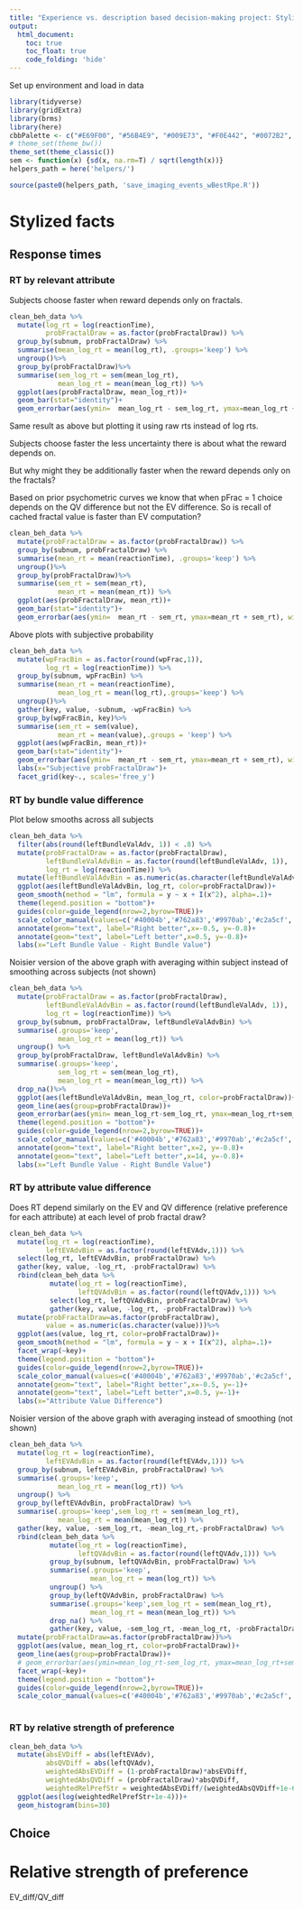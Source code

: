 ```yaml
---
title: "Experience vs. description based decision-making project: Stylized facts"
output: 
  html_document:
    toc: true
    toc_float: true
    code_folding: 'hide'
---
```


Set up environment and load in data

```r
library(tidyverse)
library(gridExtra)
library(brms)
library(here)
cbbPalette <- c("#E69F00", "#56B4E9", "#009E73", "#F0E442", "#0072B2", "#D55E00", "#CC79A7")
# theme_set(theme_bw())
theme_set(theme_classic())
sem <- function(x) {sd(x, na.rm=T) / sqrt(length(x))}
helpers_path = here('helpers/')
```

```r
source(paste0(helpers_path, 'save_imaging_events_wBestRpe.R'))
```

# Stylized facts

## Response times 

### RT by relevant attribute

Subjects choose faster when reward depends only on fractals.

```r
clean_beh_data %>%
  mutate(log_rt = log(reactionTime), 
         probFractalDraw = as.factor(probFractalDraw)) %>%
  group_by(subnum, probFractalDraw) %>%
  summarise(mean_log_rt = mean(log_rt), .groups='keep') %>%
  ungroup()%>%
  group_by(probFractalDraw)%>%
  summarise(sem_log_rt = sem(mean_log_rt),
            mean_log_rt = mean(mean_log_rt)) %>%
  ggplot(aes(probFractalDraw, mean_log_rt))+
  geom_bar(stat="identity")+
  geom_errorbar(aes(ymin=  mean_log_rt - sem_log_rt, ymax=mean_log_rt + sem_log_rt), width=.2)
```

Same result as above but plotting it using raw rts instead of log rts.

Subjects choose faster the less uncertainty there is about what the reward depends on.

But why might they be additionally faster when the reward depends only on the fractals?

Based on prior psychometric curves we know that when pFrac = 1 choice depends on the QV difference but not the EV difference. So is recall of cached fractal value is faster than EV computation?


```r
clean_beh_data %>%
  mutate(probFractalDraw = as.factor(probFractalDraw)) %>%
  group_by(subnum, probFractalDraw) %>%
  summarise(mean_rt = mean(reactionTime), .groups='keep') %>%
  ungroup()%>%
  group_by(probFractalDraw)%>%
  summarise(sem_rt = sem(mean_rt),
            mean_rt = mean(mean_rt)) %>%
  ggplot(aes(probFractalDraw, mean_rt))+
  geom_bar(stat="identity")+
  geom_errorbar(aes(ymin=  mean_rt - sem_rt, ymax=mean_rt + sem_rt), width=.2)

```
Above plots with subjective probability

```r
clean_beh_data %>%
  mutate(wpFracBin = as.factor(round(wpFrac,1)),
         log_rt = log(reactionTime)) %>%
  group_by(subnum, wpFracBin) %>%
  summarise(mean_rt = mean(reactionTime), 
            mean_log_rt = mean(log_rt),.groups='keep') %>%
  ungroup()%>%
  gather(key, value, -subnum, -wpFracBin) %>%
  group_by(wpFracBin, key)%>%
  summarise(sem_rt = sem(value),
            mean_rt = mean(value),.groups = 'keep') %>%
  ggplot(aes(wpFracBin, mean_rt))+
  geom_bar(stat="identity")+
  geom_errorbar(aes(ymin=  mean_rt - sem_rt, ymax=mean_rt + sem_rt), width=.2)+
  labs(x="Subjective probFractalDraw")+
  facet_grid(key~., scales='free_y')
```

### RT by bundle value difference

Plot below smooths across all subjects

```r
clean_beh_data %>%
  filter(abs(round(leftBundleValAdv, 1)) < .8) %>%
  mutate(probFractalDraw = as.factor(probFractalDraw),
         leftBundleValAdvBin = as.factor(round(leftBundleValAdv, 1)),
         log_rt = log(reactionTime)) %>%
  mutate(leftBundleValAdvBin = as.numeric(as.character(leftBundleValAdvBin)))%>%
  ggplot(aes(leftBundleValAdvBin, log_rt, color=probFractalDraw))+
  geom_smooth(method = "lm", formula = y ~ x + I(x^2), alpha=.1)+
  theme(legend.position = "bottom")+
  guides(color=guide_legend(nrow=2,byrow=TRUE))+
  scale_color_manual(values=c('#40004b','#762a83','#9970ab','#c2a5cf','#e7d4e8','#f7f7f7','#d9f0d3','#a6dba0','#5aae61','#1b7837','#00441b'))+
  annotate(geom="text", label="Right better",x=-0.5, y=-0.8)+
  annotate(geom="text", label="Left better",x=0.5, y=-0.8)+
  labs(x="Left Bundle Value - Right Bundle Value")
```

Noisier version of the above graph with averaging within subject instead of smoothing across subjects (not shown)

```r
clean_beh_data %>%
  mutate(probFractalDraw = as.factor(probFractalDraw),
         leftBundleValAdvBin = as.factor(round(leftBundleValAdv, 1)),
         log_rt = log(reactionTime)) %>%
  group_by(subnum, probFractalDraw, leftBundleValAdvBin) %>%
  summarise(.groups='keep',
            mean_log_rt = mean(log_rt)) %>%
  ungroup() %>%
  group_by(probFractalDraw, leftBundleValAdvBin) %>%
  summarise(.groups='keep',
            sem_log_rt = sem(mean_log_rt),
            mean_log_rt = mean(mean_log_rt)) %>%
  drop_na()%>%
  ggplot(aes(leftBundleValAdvBin, mean_log_rt, color=probFractalDraw))+
  geom_line(aes(group=probFractalDraw))+
  geom_errorbar(aes(ymin= mean_log_rt-sem_log_rt, ymax=mean_log_rt+sem_log_rt), width=.2, alpha=.3)+
  theme(legend.position = "bottom")+
  guides(color=guide_legend(nrow=2,byrow=TRUE))+
  scale_color_manual(values=c('#40004b','#762a83','#9970ab','#c2a5cf','#e7d4e8','#f7f7f7','#d9f0d3','#a6dba0','#5aae61','#1b7837','#00441b'))+
  annotate(geom="text", label="Right better",x=2, y=-0.8)+
  annotate(geom="text", label="Left better",x=14, y=-0.8)+
  labs(x="Left Bundle Value - Right Bundle Value")
```

### RT by attribute value difference

Does RT depend similarly on the EV and QV difference (relative preference for each attribute) at each level of prob fractal draw?

```r
clean_beh_data %>%
  mutate(log_rt = log(reactionTime),
         leftEVAdvBin = as.factor(round(leftEVAdv,1))) %>%
  select(log_rt, leftEVAdvBin, probFractalDraw) %>%
  gather(key, value, -log_rt, -probFractalDraw) %>%
  rbind(clean_beh_data %>%
          mutate(log_rt = log(reactionTime),
                 leftQVAdvBin = as.factor(round(leftQVAdv,1))) %>%
          select(log_rt, leftQVAdvBin, probFractalDraw) %>%
          gather(key, value, -log_rt, -probFractalDraw)) %>%
  mutate(probFractalDraw=as.factor(probFractalDraw),
         value = as.numeric(as.character(value)))%>%
  ggplot(aes(value, log_rt, color=probFractalDraw))+
  geom_smooth(method = "lm", formula = y ~ x + I(x^2), alpha=.1)+
  facet_wrap(~key)+
  theme(legend.position = "bottom")+
  guides(color=guide_legend(nrow=2,byrow=TRUE))+
  scale_color_manual(values=c('#40004b','#762a83','#9970ab','#c2a5cf','#e7d4e8','#f7f7f7','#d9f0d3','#a6dba0','#5aae61','#1b7837','#00441b'))+
  annotate(geom="text", label="Right better",x=-0.5, y=-1)+
  annotate(geom="text", label="Left better",x=0.5, y=-1)+
  labs(x="Attribute Value Difference")
```
Noisier version of the above graph with averaging instead of smoothing (not shown)

```r
clean_beh_data %>%
  mutate(log_rt = log(reactionTime),
         leftEVAdvBin = as.factor(round(leftEVAdv,1))) %>%
  group_by(subnum, leftEVAdvBin, probFractalDraw) %>%
  summarise(.groups='keep',
            mean_log_rt = mean(log_rt)) %>%
  ungroup() %>%
  group_by(leftEVAdvBin, probFractalDraw) %>%
  summarise(.groups='keep',sem_log_rt = sem(mean_log_rt),
            mean_log_rt = mean(mean_log_rt)) %>%
  gather(key, value, -sem_log_rt, -mean_log_rt,-probFractalDraw) %>%
  rbind(clean_beh_data %>%
          mutate(log_rt = log(reactionTime),
                 leftQVAdvBin = as.factor(round(leftQVAdv,1))) %>%
          group_by(subnum, leftQVAdvBin, probFractalDraw) %>%
          summarise(.groups='keep',
                    mean_log_rt = mean(log_rt)) %>%
          ungroup() %>%
          group_by(leftQVAdvBin, probFractalDraw) %>%
          summarise(.groups='keep',sem_log_rt = sem(mean_log_rt),
                    mean_log_rt = mean(mean_log_rt)) %>%
          drop_na() %>%
          gather(key, value, -sem_log_rt, -mean_log_rt, -probFractalDraw)) %>%
  mutate(probFractalDraw=as.factor(probFractalDraw))%>%
  ggplot(aes(value, mean_log_rt, color=probFractalDraw))+
  geom_line(aes(group=probFractalDraw))+
  # geom_errorbar(aes(ymin=mean_log_rt-sem_log_rt, ymax=mean_log_rt+sem_log_rt), width=.2)+
  facet_wrap(~key)+
  theme(legend.position = "bottom")+
  guides(color=guide_legend(nrow=2,byrow=TRUE))+
  scale_color_manual(values=c('#40004b','#762a83','#9970ab','#c2a5cf','#e7d4e8','#f7f7f7','#d9f0d3','#a6dba0','#5aae61','#1b7837','#00441b'))
  
```

### RT by relative strength of preference

```r
clean_beh_data %>%
  mutate(absEVDiff = abs(leftEVAdv),
         absQVDiff = abs(leftQVAdv),
         weightedAbsEVDiff = (1-probFractalDraw)*absEVDiff,
         weightedAbsQVDiff = (probFractalDraw)*absQVDiff,
         weightedRelPrefStr = weightedAbsEVDiff/(weightedAbsQVDiff+1e-6)) %>%
  ggplot(aes(log(weightedRelPrefStr+1e-4)))+
  geom_histogram(bins=30)

```

## Choice

# Relative strength of preference

EV_diff/QV_diff

```r

```